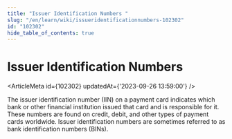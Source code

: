 ```yaml
---
title: "Issuer Identification Numbers "
slug: "/en/learn/wiki/issueridentificationnumbers-102302"
id: "102302"
hide_table_of_contents: true
---
```



# Issuer Identification Numbers 

<ArticleMeta id={102302} updatedAt={'2023-09-26 13:59:00'} />
<div className='border-solid border-b border-t-0 my-4 border-[var(--ifm-color-gray-300)]' />

The issuer identification number (IIN) on a payment card indicates which bank or other financial institution issued that card and is responsible for it. These numbers are found on credit, debit, and other types of payment cards worldwide. Issuer identification numbers are sometimes referred to as bank identification numbers (BINs).
